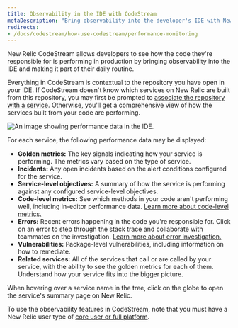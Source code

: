 ```yaml
---
title: Observability in the IDE with CodeStream
metaDescription: "Bring observability into the developer's IDE with New Relic CodeStream."
redirects:
- /docs/codestream/how-use-codestream/performance-monitoring
---
```




New Relic CodeStream allows developers to see how the code they're responsible for is performing in production by bringing observability into the IDE and making it part of their daily routine. 

Everything in CodeStream is contextual to the repository you have open in your IDE. If CodeStream doesn't know which services on New Relic are built from this repository, you may first be prompted to [associate the repository with a service](/docs/codestream/observability/repo-association). Otherwise, you'll get a comprehensive view of how the services built from your code are performing.

<img
  title="Performance data for your services"
  alt="An image showing performance data in the IDE."
  src={codestreamO11y}
/>

For each service, the following performance data may be displayed:

* **Golden metrics:** The key signals indicating how your service is performing. The metrics vary based on the type of service.
* **Incidents:** Any open incidents based on the alert conditions configured for the service. 
* **Service-level objectives:** A summary of how the service is performing against any configured service-level objectives.
* **Code-level metrics:** See which methods in your code aren't performing well, including in-editor performance data. [Learn more about code-level metrics.](/docs/codestream/observability/code-level-metrics)
* **Errors:** Recent errors happening in the code you're responsible for. Click on an error to step through the stack trace and collaborate with teammates on the investigation. [Learn more about error investigation.](/docs/codestream/observability/error-investigation)
* **Vulnerabilities:** Package-level vulnerabilities, including information on how to remediate.
* **Related services:** All of the services that call or are called by your service, with the ability to see the golden metrics for each of them. Understand how your service fits into the bigger picture.

When hovering over a service name in the tree, click on the globe to open the service's summary page on New Relic.

To use the observability features in CodeStream, note that you must have a New Relic user type of [core user or full platform](/docs/accounts/accounts-billing/new-relic-one-user-management/user-type/#user-type-capabilities).